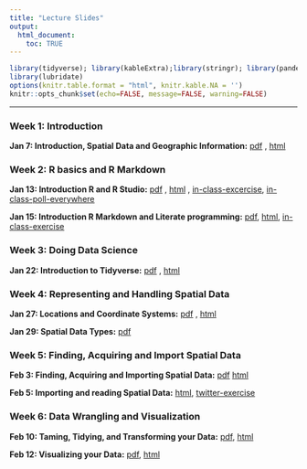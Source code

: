 ```yaml
---
title: "Lecture Slides"
output: 
  html_document:
    toc: TRUE
---
```


```r
library(tidyverse); library(kableExtra);library(stringr); library(pander)
library(lubridate)
options(knitr.table.format = "html", knitr.kable.NA = '') 
knitr::opts_chunk$set(echo=FALSE, message=FALSE, warning=FALSE) 
```

---

### Week 1: Introduction

**Jan 7: Introduction, Spatial Data and Geographic Information:** [pdf](lectures/01_introduction.pdf){target="_blank"} , [html](lectures/01_introduction/index.html){target="_blank"}

### Week 2: R basics and R Markdown

**Jan 13: Introduction R and R Studio:** [pdf](lectures/02_Rbasics.pdf){target="_blank"} , [html](lectures/02_Rbasics/index.html){target="_blank"} , [in-class-excercise](lectures/02_datatypes_inclass.html){target="_blank"},
[in-class-poll-everywhere](lectures/in_class_quiz.pdf){target="_blank"}

**Jan 15: Introduction R Markdown and Literate programming:** [pdf](lectures/03_RMarkdown.pdf){target="_blank"}, 
[html](lectures/03_RMarkdown/index.html){target="_blank"}, 
[in-class-exercise](lectures/03_Rmarkdown_inclass/03_inclass_exercise.zip){target="_blank"}

### Week 3: Doing Data Science

**Jan 22: Introduction to Tidyverse:** [pdf](lectures/04_tidyverse.pdf){target="_blank"} , [html](lectures/04_tidyverse/index.html){target="_blank"}

### Week 4: Representing and Handling Spatial Data

**Jan 27: Locations and Coordinate Systems:** [pdf](lectures/05_locCoordSystems.pdf){target="_blank"} , [html](lectures/05_locCoordSystems/index.html){target="_blank"}

**Jan 29: Spatial Data Types:** [pdf](lectures/06_spatial_datatypes.pdf){target="_blank"}

### Week 5: Finding, Acquiring and Import Spatial Data

**Feb 3: Finding, Acquiring and Importing Spatial Data:** [pdf](lectures/lecture7/sp_findHandle.pdf){target="_blank"}
[html](lectures/lecture7/sp_findHandle.html){target="_blank"}

**Feb 5: Importing and reading Spatial Data:** 
[html](lectures/lecture8/sp_import.html){target="_blank"}, 
[twitter-exercise](lectures/lecture8/GEOG215-Twitter-API_varun.html){target="_blank"}

### Week 6: Data Wrangling and Visualization

**Feb 10: Taming, Tidying, and Transforming your Data:** [pdf](lectures/09_tidyWrangling/wrangle.pdf){target="_blank"}, 
[html](lectures/09_tidyWrangling/wrangle.html){target="_blank"}

**Feb 12: Visualizing your Data:** [pdf](lectures/10_dataViz1/viz1.pdf){target="_blank"}, 
[html](lectures/10_dataViz1/viz1.html){target="_blank"}
